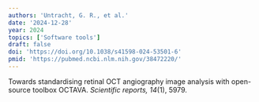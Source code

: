 ```yaml
---
authors: 'Untracht, G. R., et al.'
date: '2024-12-28'
year: 2024
topics: ['Software tools']
draft: false
doi: 'https://doi.org/10.1038/s41598-024-53501-6'
pmid: 'https://pubmed.ncbi.nlm.nih.gov/38472220/'
---
```


Towards standardising retinal OCT angiography image analysis with open-source toolbox OCTAVA. *Scientific reports, 14*(1), 5979.
